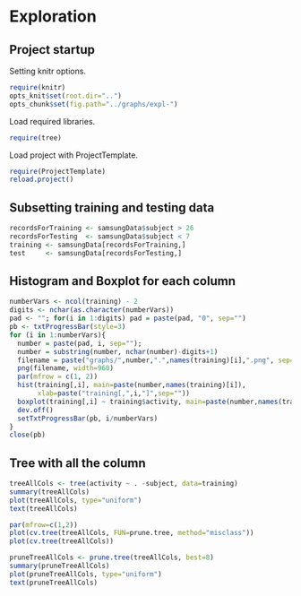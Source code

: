 Exploration
===========

Project startup
---------------

Setting knitr options.

``` r
require(knitr)
opts_knit$set(root.dir="..")
opts_chunk$set(fig.path="../graphs/expl-")
```

Load required libraries.
```r
require(tree)
```
Load project with ProjectTemplate.

```r
require(ProjectTemplate)
reload.project()
```

Subsetting training and testing data
------------------------------------

```r
recordsForTraining <- samsungData$subject > 26
recordsForTesting  <- samsungData$subject < 7
training <- samsungData[recordsForTraining,]
test     <- samsungData[recordsForTesting,]
```

Histogram and Boxplot for each column
-------------------------------------

```r
numberVars <- ncol(training) - 2
digits <- nchar(as.character(numberVars))
pad <- ""; for(i in 1:digits) pad = paste(pad, "0", sep="")
pb <- txtProgressBar(style=3)
for (i in 1:numberVars){
  number = paste(pad, i, sep="");
  number = substring(number, nchar(number)-digits+1)
  filename = paste("graphs/",number,".",names(training)[i],".png", sep="")
  png(filename, width=960)
  par(mfrow = c(1, 2))
  hist(training[,i], main=paste(number,names(training)[i]),
       xlab=paste("training[,",i,"]",sep=""))
  boxplot(training[,i] ~ training$activity, main=paste(number,names(training)[i]))
  dev.off()
  setTxtProgressBar(pb, i/numberVars)
}
close(pb)
```

Tree with all the column
------------------------

```r
treeAllCols <- tree(activity ~ . -subject, data=training)
summary(treeAllCols)
plot(treeAllCols, type="uniform")
text(treeAllCols)
```

```r
par(mfrow=c(1,2))
plot(cv.tree(treeAllCols, FUN=prune.tree, method="misclass"))
plot(cv.tree(treeAllCols))
```

```r
pruneTreeAllCols <- prune.tree(treeAllCols, best=8)
summary(pruneTreeAllCols)
plot(pruneTreeAllCols, type="uniform")
text(pruneTreeAllCols)
```
